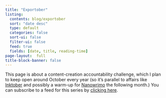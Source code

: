 ```yaml
---
title: "Exportober"
listing:
  contents: blog/exportober
  sort: "date desc"
  type: default
  categories: false
  sort-ui: false
  filter-ui: false
  feed: true
  fields: [date, title, reading-time]
page-layout:  full
title-block-banner: false
---
```


:::{.callout-note appearance="simple" icon=false}
This page is about a content-creation accountability challenge, which I plan to keep open around October every year (so it's parallel to affairs like [Inktober](https://inktober.com/) and possibly a warm-up for [Nanowrimo](https://nanowrimo.org/) the following month.) You can subscribe to a feed for this series by [clicking here](exportober.xml).
:::


<p>&nbsp;</p>

<style type="text/css">
  #hyvor-talk-view{display:none;}
</style>